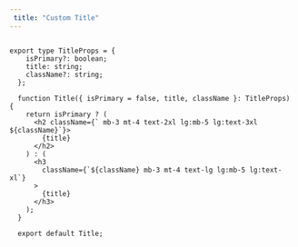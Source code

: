 ```yaml
---
 title: "Custom Title"
---
```

 
```tsx

export type TitleProps = {
    isPrimary?: boolean;
    title: string;
    className?: string;
  };
  
  function Title({ isPrimary = false, title, className }: TitleProps) {
    return isPrimary ? (
      <h2 className={` mb-3 mt-4 text-2xl lg:mb-5 lg:text-3xl ${className}`}>
        {title}
      </h2>
    ) : (
      <h3
        className={`${className} mb-3 mt-4 text-lg lg:mb-5 lg:text-xl`}
      >
        {title}
      </h3>
    );
  }
  
  export default Title;
  

```